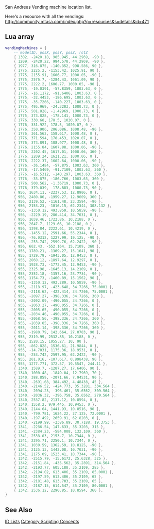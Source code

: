 San Andreas Vending machine location list.

Here's a resource with all the vendings: http://community.mtasa.com/index.php?p=resources&s=details&id=471
{{:Vending/Table}}

== Lua array ==
<section name="Array" class="server" show="false">
<syntaxhighlight lang="lua">
vendingMachines = {
	-- modelID, posX, posY, posZ, rotZ
	{ 1302, -2420.18, 985.945, 44.2969, -90 },
	{ 1209, -2420.22, 984.578, 44.2969, -90 },
	{ 1977, 316.875, -140.352, 998.586, 90 },
	{ 1775, 2225.2, -1153.42, 1025.91, 90 },
	{ 1775, 2155.91, 1606.77, 1000.05, -90 },
	{ 1775, 2576.7, -1284.43, 1061.09, 90 },
	{ 1775, 2222.2, 1606.77, 1000.05, -90 },
	{ 1775, -19.0391, -57.8359, 1003.63, 0 },
	{ 1775, -16.1172, -91.6406, 1003.63, 0 },
	{ 1775, -32.4453, -186.695, 1003.63, 0 },
	{ 1775, -35.7266, -140.227, 1003.63, 0 },
	{ 1775, 495.969, -24.3203, 1000.73, 0 },
	{ 1775, 501.828, -1.42969, 1000.73, 0 },
	{ 1775, 373.828, -178.141, 1000.73, 0 },
	{ 1776, 330.68, 178.5, 1020.07, 0 },
	{ 1776, 331.922, 178.5, 1020.07, 0 },
	{ 1776, 350.906, 206.086, 1008.48, -90 },
	{ 1776, 361.562, 158.617, 1008.48, 0 },
	{ 1776, 371.594, 178.453, 1020.07, 0 },
	{ 1776, 374.891, 188.977, 1008.48, 0 },
	{ 1776, 2155.84, 1607.88, 1000.06, -90 },
	{ 1776, 2202.45, 1617.01, 1000.06, 360 },
	{ 1776, 2209.24, 1621.21, 1000.06, 0 },
	{ 1776, 2222.37, 1602.64, 1000.06, -90 },
	{ 1776, -36.1484, -57.875, 1003.63, 360 },
	{ 1776, -17.5469, -91.7109, 1003.63, 360 },
	{ 1776, -16.5312, -140.297, 1003.63, 360 },
	{ 1776, -33.875, -186.766, 1003.63, 360 },
	{ 1776, 500.562, -1.36719, 1000.73, 0 },
	{ 1776, 379.039, -178.883, 1000.73, 90 },
	{ 956, 1634.11, -2237.53, 12.8906, 0 },
	{ 956, 2480.86, -1959.27, 12.9609, 360 },
	{ 956, 2139.52, -1161.48, 23.3594, -90 },
	{ 956, 2153.23, -1016.15, 62.2344, 308.132 },
	{ 956, -1350.12, 493.859, 10.5859, -90 },
	{ 956, -2229.19, 286.414, 34.7031, 0 },
	{ 956, 1659.46, 1722.86, 10.2188, 0 },
	{ 956, 2647.7, 1129.66, 10.2188, 0 },
	{ 956, 1398.84, 2222.61, 10.4219, 0 },
	{ 956, -1455.12, 2591.66, 55.2344, 0 },
	{ 956, -76.0312, 1227.99, 19.125, -90 },
	{ 956, -253.742, 2599.76, 62.2422, -90 },
	{ 956, 662.43, -552.164, 15.7109, 360 },
	{ 955, 1789.21, -1369.27, 15.1641, 90 },
	{ 955, 1729.79, -1943.05, 12.9453, 0 },
	{ 955, 2060.12, -1897.64, 12.9297, 0 },
	{ 955, 1928.73, -1772.45, 12.9453, -90 },
	{ 955, 2325.98, -1645.13, 14.2109, 0 },
	{ 955, 2352.18, -1357.16, 23.7734, -90 },
	{ 955, 1154.73, -1460.89, 15.1562, 90 },
	{ 955, -1350.12, 492.289, 10.5859, -90 },
	{ 955, -2118.97, -423.648, 34.7266, 75.0001 },
	{ 955, -2118.62, -422.414, 34.7266, 75.0001 },
	{ 955, -2097.27, -398.336, 34.7266, 360 },
	{ 955, -2092.09, -490.055, 34.7266, 0 },
	{ 955, -2063.27, -490.055, 34.7266, 0 },
	{ 955, -2005.65, -490.055, 34.7266, 0 },
	{ 955, -2034.46, -490.055, 34.7266, 0 },
	{ 955, -2068.56, -398.336, 34.7266, 360 },
	{ 955, -2039.85, -398.336, 34.7266, 360 },
	{ 955, -2011.14, -398.336, 34.7266, 360 },
	{ 955, -1980.79, 142.664, 27.0703, 90 },
	{ 955, 2319.99, 2532.85, 10.2188, 0 },
	{ 955, 1520.15, 1055.27, 10, 90 },
	{ 955, -862.828, 1536.61, 21.9844, 0 },
	{ 955, -14.7031, 1175.36, 18.9531, 0 },
	{ 955, -253.742, 2597.95, 62.2422, -90 },
	{ 955, 201.016, -107.617, 0.898438, 90 },
	{ 955, 1277.771, 372.57, 19.5547, 244.11 },
	{ 1340, 1589.7, -1287.27, 17.6406, 90 },
	{ 1340, 1000.48, -1849.04, 12.7969, 70 },
	{ 1340, 388.859, -2071.66, 7.94531, 90 },
	{ 1340, -2691.68, 384.492, 4.48438, 45 },
	{ 1340, -2146.52, -424.773, 35.3281, 334.564 },
	{ 1340, -2094.23, -396.461, 35.6562, 309.564 },
	{ 1340, -2036.32, -396.758, 35.6562, 279.564 },
	{ 1340, 2537.82, 2137.12, 10.8594, 0 },
	{ 1340, 1558.2, 979.445, 10.9453, 0 },
	{ 1340, 2144.64, 1441.93, 10.8516, 90 },
	{ 1340, -799.781, 1624.22, 27.125, 72.0001 },
	{ 1340, -197.492, 2659.91, 62.8203, 0 },
	{ 1340, -2199.99, -2386.89, 30.7188, 19.3753 },
	{ 1341, -2286.54, 147.633, 35.3203, 315 },
	{ 1341, -2384.23, -584.008, 132.109, 360 },
	{ 1341, 2538.03, 2153.7, 10.7344, 0 },
	{ 1341, 2295.71, 2250.1, 10.7344, 0 },
	{ 1341, 1030.59, 1362.59, 10.8125, -90 },
	{ 1341, 2125.13, 1442.08, 10.7031, -90 },
	{ 1341, 2175.09, 1523.41, 10.7344, -90 },
	{ 1342, -2515.79, -15.6172, 25.6328, 325 },
	{ 1342, -2151.84, -435.562, 35.2891, 314.564 },
	{ 1342, -2193.77, 605.188, 35.2109, 285 },
	{ 1342, -2194.02, 613.406, 35.2109, 85.0001 },
	{ 1342, -2197.59, 613.406, 35.2109, 65 },
	{ 1342, -2181.48, 613.703, 35.2109, 65 },
	{ 1342, -2187.15, 614.547, 35.2109, 80.0001 },
	{ 1342, 2536.12, 2290.85, 10.8594, 360 },
}
</syntaxhighlight>
</section>

== See Also ==
[[/id.md|ID Lists]]
[[/Category:Scripting Concepts.md|Category:Scripting Concepts]]